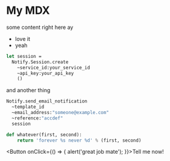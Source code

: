 

# My MDX

some content right here ay

- love it
- yeah

```ocaml
let session = 
  Notify.Session.create
    ~service_id:your_service_id
    ~api_key:your_api_key
    ()
```

and another thing

```ocaml lang=OCaml
Notify.send_email_notification
  ~template_id
  ~email_address:"someone@example.com"
  ~reference:"accdef"
  session
```

```python lang=Python
def whatever(first, second):
    return 'forever %s never %d' % (first, second)
```


<Button onClick={() => { alert('great job mate'); }}>Tell me now!</Button>
